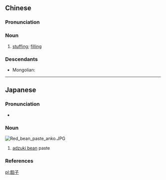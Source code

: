 {{also|馅子}}
==Chinese==
{{zh-forms|s=馅子}}

===Pronunciation===
{{zh-pron
|m=xiànzi
|cat=n
}}

===Noun===
{{zh-noun}}

# [[stuffing]]; [[filling]]

===Descendants===
* Mongolian: {{l|mn|шанз|id=stuffing}}

----

==Japanese==
{{ja-kanjitab|あん|こ|yomi=j}}
{{wikipedia|Red bean paste}}

===Pronunciation===
* {{ja-pron|あんこ|acc=1|acc_ref=NHK}}

===Noun===
[[Image:Red bean paste anko.JPG|thumb|right]]
{{ja-noun|あんこ}}

# [[adzuki bean]] paste

===References===
<references/>

[[pl:餡子]]